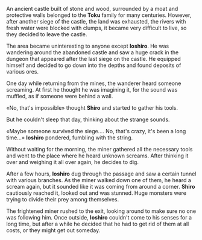 An ancient castle built of stone and wood, surrounded by a moat and protective walls belonged to the **Toku** family for many centuries. However, after another siege of the castle, the land was exhausted, the rivers with fresh water were blocked with clumps, it became very difficult to live, so they decided to leave the castle.

The area became uninteresting to anyone except **Ioshiro**. He was wandering around the abandoned castle and saw a huge crack in the dungeon that appeared after the last siege on the castle. He equipped himself and decided to go down into the depths and found deposits of various ores.

One day while returning from the mines, the wanderer heard someone screaming. At first he thought he was imagining it, for the sound was muffled, as if someone were behind a wall.

«No, that's impossible» thought **Shiro** and started to gather his tools.

But he couldn't sleep that day, thinking about the strange sounds.

«Maybe someone survived the siege.... No, that's crazy, it's been a long time...» **Ioshiro** pondered, fumbling with the string.

Without waiting for the morning, the miner gathered all the necessary tools and went to the place where he heard unknown screams. After thinking it over and weighing it all over again, he decides to dig.

After a few hours, **Ioshiro** dug through the passage and saw a certain tunnel with various branches. As the miner walked down one of them, he heard a scream again, but it sounded like it was coming from around a corner. **Shiro** cautiously reached it, looked out and was stunned. Huge monsters were trying to divide their prey among themselves.

The frightened miner rushed to the exit, looking around to make sure no one was following him. Once outside, **Ioshiro** couldn't come to his senses for a long time, but after a while he decided that he had to get rid of them at all costs, or they might get out someday.
